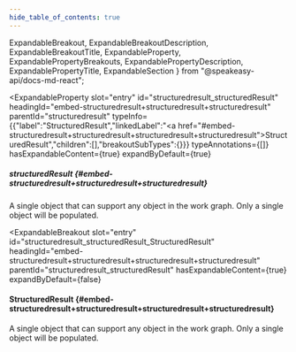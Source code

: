 ```yaml
---
hide_table_of_contents: true
---
```

  ExpandableBreakout,
  ExpandableBreakoutDescription,
  ExpandableBreakoutTitle,
  ExpandableProperty,
  ExpandablePropertyBreakouts,
  ExpandablePropertyDescription,
  ExpandablePropertyTitle,
  ExpandableSection
} from "@speakeasy-api/docs-md-react";

<ExpandableSection>

<ExpandableProperty
  slot="entry"
  id="structuredresult_structuredResult"
  headingId="embed-structuredresult+structuredresult+structuredresult"
  parentId="structuredresult"
  typeInfo={{"label":"StructuredResult","linkedLabel":"<a href=\"#embed-structuredresult+structuredresult+structuredresult+structuredresult\">StructuredResult</a>","children":[],"breakoutSubTypes":{}}}
  typeAnnotations={[]}
  hasExpandableContent={true}
  expandByDefault={true}
>

<ExpandablePropertyTitle slot="title">

##### structuredResult \{#embed-structuredresult+structuredresult+structuredresult\}

</ExpandablePropertyTitle>

<ExpandablePropertyDescription slot="description">

A single object that can support any object in the work graph. Only a single object will be populated.

</ExpandablePropertyDescription>

<ExpandablePropertyBreakouts slot="breakouts">

<ExpandableBreakout
  slot="entry"
  id="structuredresult_structuredResult_StructuredResult"
  headingId="embed-structuredresult+structuredresult+structuredresult+structuredresult"
  parentId="structuredresult_structuredResult"
  hasExpandableContent={true}
  expandByDefault={false}
>

<ExpandableBreakoutTitle slot="title">

#### StructuredResult \{#embed-structuredresult+structuredresult+structuredresult+structuredresult\}

</ExpandableBreakoutTitle>

<ExpandableBreakoutDescription slot="description">

A single object that can support any object in the work graph. Only a single object will be populated.

</ExpandableBreakoutDescription>

</ExpandableBreakout>

</ExpandablePropertyBreakouts>

</ExpandableProperty>

</ExpandableSection>